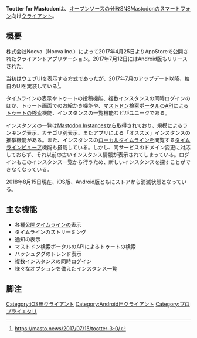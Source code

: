 {{Infobox software
| Name = {{Ruby|Tootter|トゥーター}}
| Image = [[ファイル:tootter.jpg|120px|Tootter]]
| Developer = [https://noova.jp/ 株式会社Noova（Noova Inc.）]
| Platform = iOS
| ProgrammingLanguage = 不明
| Launch = 2017年4月25日（iOS）, 2017年7月12日（Android）
| License = [[プロプライエタリ]]
| Download = [https://itunes.apple.com/de/app/tootter3-0-for-mastodon-%E3%83%9E%E3%82%B9%E3%83%88%E3%83%89%E3%83%B3-%E6%97%A5%E6%9C%AC%E8%AA%9E%E7%89%88/id1229555793?mt=8&at=11ltUj AppStore]<br />[https://play.google.com/store/apps/details?id=tokyo.tootter&hl=ja PlayStore]
}}'''Tootter for Mastodon'''は、[[オープンソース]]の[[分散SNS]][[Mastodon]]のスマートフォン向け[[クライアント]]。

== 概要 ==
株式会社Noova（Noova Inc.）によって2017年4月25日よりAppStoreで公開されたクライアントアプリケーション。2017年7月12日にはAndroid版もリリースされた。

当初はウェブUIを表示する方式であったが、2017年7月のアップデート以降、独自のUIを実装している<ref>https://masto.news/2017/07/15/tootter-3-0/</ref>。

タイムラインの表示やトゥートの投稿機能、複数インスタンスの同時ログインのほか、トゥート画面でのお絵かき機能や、[[マストドン検索ポータル]]のAPIによるトゥートの[[検索]]機能、インスタンスの一覧機能などがユニークである。

インスタンスの一覧は[[Mastodon Instances]]から取得されており、規模によるランキング表示、カテゴリ別表示、またアプリによる「オススメ」インスタンスの推挙機能がある。また、インスタンスの[[ローカルタイムライン]]を閲覧する[[タイムラインビューア]]機能も搭載している。しかし、同サービスのドメイン変更に対応しておらず、それ以前の古いインスタンス情報が表示されてしまっている。ログインもこのインスタンス一覧から行うため、新しいインスタンスを探すことができなくなっている。

2018年8月15日現在、iOS版、Android版ともにストアから消滅状態となっている。

== 主な機能 ==
* 各種[[公開タイムライン]]の表示
* タイムラインのストリーミング
* 通知の表示
* マストドン検索ポータルのAPIによるトゥートの検索
* ハッシュタグのトレンド表示
* 複数インスタンスの同時ログイン
* 様々なオプションを備えたインスタンス一覧

== 脚注 ==
<References />

[[Category:iOS用クライアント]]
[[Category:Android用クライアント]]
[[Category:プロプライエタリ]]